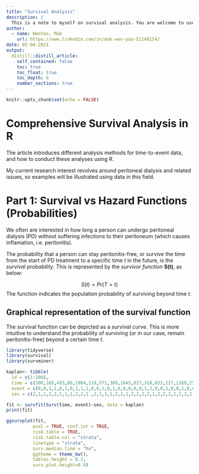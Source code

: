 ```yaml
---
title: "Survival Analysis"
description: |
  This is a note to myself on survival analysis. You are welcome to use the information. 
author:
  - name: WenYao, Mak 
    url: https://www.linkedin.com/in/mak-wen-yao-51148154/
date: 05-04-2021
output:
  distill::distill_article:
    self_contained: false
    toc: true
    toc_float: true
    toc_depth: 6
    number_sections: true
---
```



```r
knitr::opts_chunk$set(echo = FALSE)
```

# Comprehensive Survival Analysis in R

The article introduces different analysis methods for time-to-event data, and how to conduct these analyses using R. 

My current research interest revolves around peritoneal dialysis and related issues, so examples will be illustrated using data in this field.

# Part 1: Survival vs Hazard Functions (Probabilities) 

We often are interested in how long a person can undergo peritoneal dialysis (PD) without suffering infections to their peritoneum (which causes inflamation, i.e. peritonitis). 

The probability that a person can stay peritonitis-free, or *survive* the time from the start of PD treatment to a specific time *t* in the future, is the *survival probability*. This is represented by the *survivor function* **S(t)**, as below: 

$$S(t)=Pr(T>t)$$
The function indicates the population probability of surviving beyond time *t*. 

## Graphical representation of the survival function 

The survival function can be depicted as a *survival curve*. This is more intuitive to understand the probability of surviving (or in our case, remain peritonitis-free) beyond a certain time *t*. 

```r
library(tidyverse) 
library(survival)
library(survminer)

kaplan<- tibble(
  id = c(1:100),
  time = c(100,165,493,86,1804,218,571,389,1645,827,318,833,127,1169,254,1560,129,32,38,100,1227,1353,188,215,502,158,210,78,1588,144,1824,699,157,1058,1476,736,78,265,869,31,936,351,289,465,224,12,3,451,1539,1533,469,30,1484,586,618,29,105,110,73,124,1750,23,68,1099,706,522,566,36,115,165,213,730,603,257,1666,52,1,45,206,114,189,36,343,1270,693,4,421,184,154,769,65,63,42,79,98,121,54,979,434,632), 
  event = c(0,0,1,1,0,1,0,1,1,1,0,0,1,0,1,0,0,0,0,0,1,1,0,0,1,0,0,1,0,0,0,0,1,0,0,0,1,0,1,1,0,1,0,0,0,0,0,0,0,0,0,0,0,1,1,0,0,0,1,0,1,0,1,1,1,1,0,1,0,1,0,0,0,0,0,0,1,0,1,0,1,0,0,0,0,0,1,1,0,0,0,0,0,0,0,0,1,1,1,1), 
  sex = c(2,1,1,2,2,1,1,1,2,2,1.,2,1,1,1,2,2,1,2,2,2,2,1,2,2,2,2,1,2,2,2,1,2,1,1,2,1,2,1,1,1,2,2,2,1,2,2,1,2,2,1,1,2,2,2,2,1,2,2,1,1,1,2,1,1,2,2,1,1,2,2,1,2,1,2,2,2,1,1,1,1,1,2,2,2,1,1,1,2,2,1,2,2,1,1,1,2,1,2,2))

fit <- survfit(Surv(time, event)~sex, data = kaplan)
print(fit)

ggsurvplot(fit,
          pval = TRUE, conf.int = TRUE,
          risk.table = TRUE, 
          risk.table.col = "strata", 
          linetype = "strata",
          surv.median.line = "hv",
          ggtheme = theme_bw(), 
          tables.height = 0.3,
          surv.plot.height=0.9)
```

